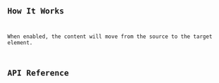 
<Preview client:load>
	<Fragment slot="preview">
		<Default client:visible />
	</Fragment>
	<Fragment slot="code">
		<Code code={DefaultRaw} lang="tsx" />
	</Fragment>
</Preview>

## How It Works

When enabled, the content will move from the source to the target element.

## API Reference

<ApiTable />
